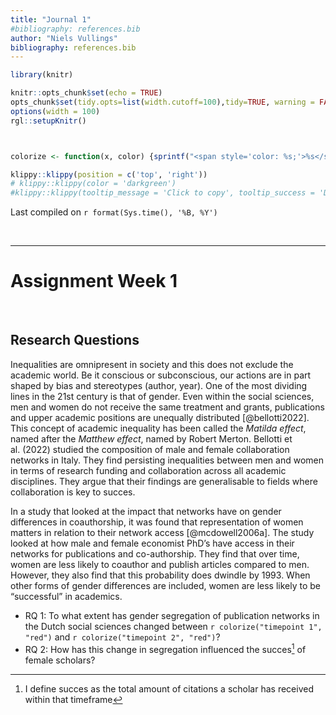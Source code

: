 ```yaml
---
title: "Journal 1"
#bibliography: references.bib
author: "Niels Vullings"
bibliography: references.bib
---
```


```r
library(knitr)

knitr::opts_chunk$set(echo = TRUE)
opts_chunk$set(tidy.opts=list(width.cutoff=100),tidy=TRUE, warning = FALSE, message = FALSE,comment = "#>", cache=TRUE, class.source=c("test"), class.output=c("test2"))
options(width = 100)
rgl::setupKnitr()



colorize <- function(x, color) {sprintf("<span style='color: %s;'>%s</span>", color, x) }

```

```r
klippy::klippy(position = c('top', 'right'))
# klippy::klippy(color = 'darkgreen')
#klippy::klippy(tooltip_message = 'Click to copy', tooltip_success = 'Done')
```

Last compiled on `r format(Sys.time(), '%B, %Y')`

<br>

------------------------------------------------------------------------

# Assignment Week 1

<br>


## Research Questions

Inequalities are omnipresent in society and this does not exclude the academic world. Be it conscious or subconscious, our actions are in part shaped by bias and stereotypes (author, year). One of the most dividing lines in the 21st century is that of gender. Even within the social sciences, men and women do not receive the same treatment and grants, publications and upper academic positions are unequally distributed [@bellotti2022]. This concept of academic inequality has been called the *Matilda effect*, named after the *Matthew effect*, named by Robert Merton. Bellotti et al. (2022) studied the composition of male and female collaboration networks in Italy. They find persisting inequalities between men and women in terms of research funding and collaboration across all academic disciplines. They argue that their findings are generalisable to fields where collaboration is key to succes.

In a study that looked at the impact that networks have on gender differences in coauthorship, it was found that representation of women matters in relation to their network access [@mcdowell2006a]. The study looked at how male and female economist PhD's have access in their networks for publications and co-authorship. They find that over time, women are less likely to coauthor and publish articles compared to men. However, they also find that this probability does dwindle by 1993. When other forms of gender differences are included, women are less likely to be "successful" in academics.

-   RQ 1: To what extent has gender segregation of publication networks in the Dutch social sciences changed between `r colorize("timepoint 1", "red")` and `r colorize("timepoint 2", "red")`?
-   RQ 2: How has this change in segregation influenced the succes[^1] of female scholars?

[^1]: I define succes as the total amount of citations a scholar has received within that timeframe
